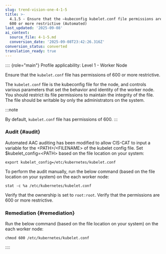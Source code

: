 ```yaml
---
slug: trend-vision-one-4-1-5
title: >-
  4.1.5 - Ensure that the –kubeconfig kubelet.conf file permissions are set to
  600 or more restrictive (Automated)
last_updated: '2025-09-08'
ai_context:
  source_file: 4-1-5.md
  conversion_date: '2025-09-08T23:42:26.316Z'
conversion_status: converted
translation_ready: true
---
```


:::: {role="main"}
Profile applicability: Level 1 - Worker Node

Ensure that the `kubelet.conf` file has permissions of 600 or more restrictive.

The `kubelet.conf` file is the kubeconfig file for the node, and controls various parameters that set the behavior and identity of the worker node. You should restrict its file permissions to maintain the integrity of the file. The file should be writable by only the administrators on the system.

:::note

By default, `kubelet.conf` file has permissions of 600.
:::

### Audit {#audit}

Automated AAC auditing has been modified to allow CIS-CAT to input a variable for the \<PATH\>/\<FILENAME\> of the kubelet config file. Set $kubelet_config=\<PATH\> based on the file location on your system:

``` codeblock
export kubelet_config=/etc/kubernetes/kubelet.conf
```

To perform the audit manually, run the below command (based on the file location on your system) on the each worker node:

``` codeblock
stat -c %a /etc/kubernetes/kubelet.conf
```

Verify that the ownership is set to `root:root`. Verify that the permissions are 600 or more restrictive.

### Remediation {#remediation}

Run the below command (based on the file location on your system) on the each worker node:

``` codeblock
chmod 600 /etc/kubernetes/kubelet.conf
```
::::
